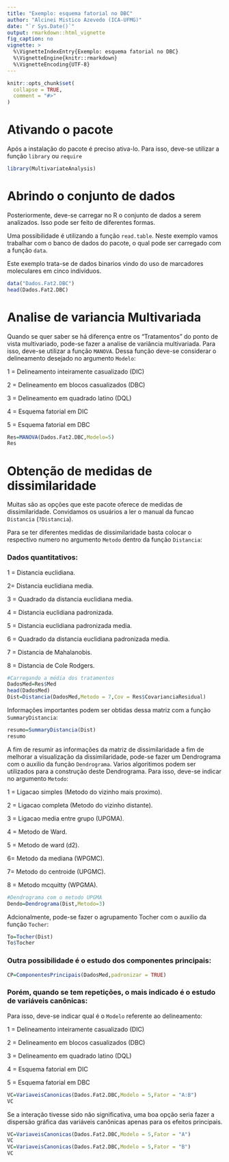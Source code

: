 ---
title: "Exemplo: esquema fatorial no DBC"
author: "Alcinei Mistico Azevedo (ICA-UFMG)"
date: "`r Sys.Date()`"
output: rmarkdown::html_vignette
fig_caption: no
vignette: >
  %\VignetteIndexEntry{Exemplo: esquema fatorial no DBC}
  %\VignetteEngine{knitr::rmarkdown}
  %\VignetteEncoding{UTF-8}
---

```{r, include = FALSE}
knitr::opts_chunk$set(
  collapse = TRUE,
  comment = "#>"
)
```

# Ativando o pacote
Após a instalação do pacote é preciso ativa-lo. Para isso, deve-se utilizar a função `library` ou `require`

```{r}
library(MultivariateAnalysis)
```
# Abrindo o conjunto de dados
Posteriormente, deve-se carregar no R o conjunto de dados a serem analizados. Isso pode ser feito de diferentes formas.

Uma possibilidade é utilizando a função `read.table`. Neste exemplo vamos trabalhar com o banco de dados do pacote, o qual pode ser carregado com a função `data`.

Este exemplo trata-se de dados binarios vindo do uso de marcadores moleculares em cinco individuos.
```{r}
data("Dados.Fat2.DBC")
head(Dados.Fat2.DBC)
```
# Analise de variancia Multivariada
Quando se quer saber se há diferença entre os "Tratamentos" do ponto de vista multivariado, pode-se fazer a analise de variância multivariada. Para isso, deve-se utilizar a função `MANOVA`. Dessa função deve-se considerar o delineamento desejado no argumento `Modelo`:

1 = Delineamento inteiramente casualizado (DIC)

2 = Delineamento em blocos casualizados (DBC)

3 = Delineamento em quadrado latino (DQL)

4 = Esquema fatorial em DIC

5 = Esquema fatorial em DBC

```{r}
Res=MANOVA(Dados.Fat2.DBC,Modelo=5)
Res
```

# Obtenção de medidas de dissimilaridade
Muitas são as opções que este pacote oferece de medidas de dissimilaridade. Convidamos os usuários a ler o manual da funcao `Distancia` (`?Distancia`).

Para se ter diferentes medidas de dissimilaridade basta colocar o respectivo numero no argumento `Metodo` dentro da função `Distancia`:

### Dados quantitativos:

1 = Distancia euclidiana.

2= Distancia euclidiana media.

3 = Quadrado da distancia euclidiana media.

4 = Distancia euclidiana padronizada.

5 = Distancia euclidiana padronizada media.

6 = Quadrado da distancia euclidiana padronizada media.

7 = Distancia de Mahalanobis.

8 = Distancia de Cole Rodgers.


```{r}
#Carregando a média dos tratamentos
DadosMed=Res$Med
head(DadosMed)
Dist=Distancia(DadosMed,Metodo = 7,Cov = Res$CovarianciaResidual)

```
Informações importantes podem ser obtidas dessa matriz com a função `SummaryDistancia`:
```{r}
resumo=SummaryDistancia(Dist)
resumo
```

A fim de resumir as informações da matriz de dissimilaridade a fim de melhorar a visualização da dissimilaridade, pode-se fazer um Dendrograma com o auxilio da função `Dendrograma`. Varios algoritimos podem ser utilizados para a construção deste Dendrograma. Para isso, deve-se indicar no argumento `Metodo`:

1 = Ligacao simples (Metodo do vizinho mais proximo).

2 = Ligacao completa (Metodo do vizinho distante).

3 = Ligacao media entre grupo (UPGMA).

4 = Metodo de Ward.

5 = Metodo de ward (d2).

6= Metodo da mediana (WPGMC).

7= Metodo do centroide (UPGMC).

8 = Metodo mcquitty (WPGMA).


```{r}
#Dendrograma com o metodo UPGMA
Dendo=Dendrograma(Dist,Metodo=3)
```
Adcionalmente, pode-se fazer o agrupamento Tocher com o auxilio da função `Tocher`:
```{r}
To=Tocher(Dist)
To$Tocher
```

### Outra possibilidade é o estudo dos componentes principais:
```{r}
CP=ComponentesPrincipais(DadosMed,padronizar = TRUE)
```
### Porém, quando se tem repetições, o mais indicado é o estudo de variáveis canônicas:

Para isso, deve-se indicar qual é o `Modelo` referente ao delineamento:

1 = Delineamento inteiramente casualizado (DIC)

2 = Delineamento em blocos casualizados (DBC)

3 = Delineamento em quadrado latino (DQL)

4 = Esquema fatorial em DIC

5 = Esquema fatorial em DBC

```{r}
VC=VariaveisCanonicas(Dados.Fat2.DBC,Modelo = 5,Fator = "A:B")
VC
```

Se a interação tivesse sido não significativa, uma boa opção seria fazer a dispersão gráfica das variáveis canônicas apenas para os efeitos principais.

```{r}
VC=VariaveisCanonicas(Dados.Fat2.DBC,Modelo = 5,Fator = "A")
VC
VC=VariaveisCanonicas(Dados.Fat2.DBC,Modelo = 5,Fator = "B")
VC
```





